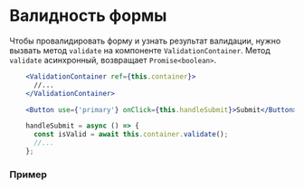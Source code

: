 
<Meta of={FormStories} />

# Валидность формы

Чтобы провалидировать форму и узнать результат валидации, нужно вызвать метод `validate` на компоненте `ValidationContainer`.
Метод `validate` асинхронный, возвращает `Promise<boolean>`.

```jsx static
    <ValidationContainer ref={this.сontainer}>
      //...
    </ValidationContainer>

    <Button use={'primary'} onClick={this.handleSubmit}>Submit</Button>

    handleSubmit = async () => {
      const isValid = await this.container.validate();
      //...
    };
```

### Пример

<Canvas story={FormStories.Example1} withToolbar sourceState="shown" />

<Canvas of={FormStories.Example1} withToolbar sourceState="shown" />
<Canvas>
  <Story story={FormStories.Example1} withToolbar sourceState="shown" />
</Canvas>

<Stories />

<Source of={FormStories.Example1} />

